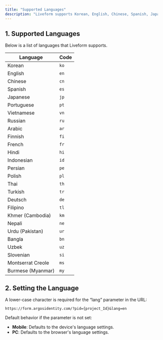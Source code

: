 ```yaml
---
title: "Supported Languages"
description: "Liveform supports Korean, English, Chinese, Spanish, Japanese, Portuguese, Vietnamese, Russian, and more."
---
```


## 1. Supported Languages

Below is a list of languages that Liveform supports.

| Language          | Code |
| ----------------- | ---- |
| Korean            | `ko` |
| English           | `en` |
| Chinese           | `cn` |
| Spanish           | `es` |
| Japanese          | `jp` |
| Portuguese        | `pt` |
| Vietnamese        | `vn` |
| Russian           | `ru` |
| Arabic            | `ar` |
| Finnish           | `fi` |
| French            | `fr` |
| Hindi             | `hi` |
| Indonesian        | `id` |
| Persian           | `pe` |
| Polish            | `pl` |
| Thai              | `th` |
| Turkish           | `tr` |
| Deutsch           | `de` |
| Filipino          | `tl` |
| Khmer (Cambodia)  | `km` |
| Nepali            | `ne` |
| Urdu (Pakistan)   | `ur` |
| Bangla            | `bn` |
| Uzbek             | `uz` |
| Slovenian         | `si` |
| Montserrat Creole | `ms` |
| Burmese (Myanmar) | `my` |

## 2. Setting the Language

A lower-case character is required for the “lang” parameter in the URL:

`https://form.argosidentity.com/?pid={project_Id}&lang=en`

<Note>
  Default behavior if the parameter is not set:

  - **Mobile**: Defaults to the device's language settings.
  - **PC**: Defaults to the browser's language settings.
</Note>